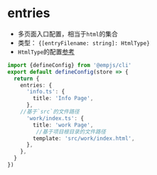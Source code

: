# entries
+ 多页面入口配置，相当于`html`的集合
+ 类型： `{[entryFilename: string]: HtmlType}`
+ `HtmlType`的配置[参考](./html.mdx)

```ts title="emp-config.js"
import {defineConfig} from '@empjs/cli'
export default defineConfig(store => {
  return {
    entries: {
      'info.ts': {
        title: 'Info Page',
      },
    //基于`src`的文件路径
      'work/index.ts': {
        title: 'work Page',
         //基于项目根目录的文件路径
        template: 'src/work/index.html',
      },
    },
  }
})
```